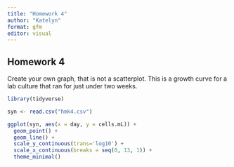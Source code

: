 ```yaml
---
title: "Homework 4"
author: "Katelyn"
format: gfm
editor: visual
---
```


## Homework 4

Create your own graph, that is not a scatterplot. This is a growth curve for a lab culture that ran for just under two weeks.

```r

library(tidyverse)

syn <- read.csv("hmk4.csv")

ggplot(syn, aes(x = day, y = cells.mL)) +
  geom_point() +
  geom_line() +
  scale_y_continuous(trans='log10') +
  scale_x_continuous(breaks = seq(0, 13, 1)) +
  theme_minimal() 

```
